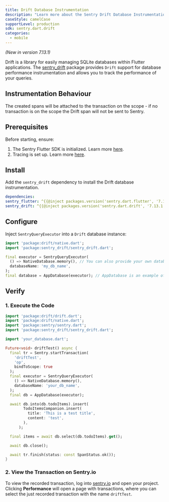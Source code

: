 ```yaml
---
title: Drift Database Instrumentation
description: "Learn more about the Sentry Drift Database Instrumentation for the Flutter SDK."
caseStyle: camelCase
supportLevel: production
sdk: sentry.dart.drift
categories:
  - mobile
---
```


<Include name="feature-stage-beta.mdx" />

_(New in version 7.13.1)_

Drift is a library for easily managing SQLite databases within Flutter applications.
The [sentry_drift](https://pub.dev/packages/sentry_drift) package provides `Drift` support for database performance instrumentation and allows you to track the performance of your queries.

## Instrumentation Behaviour

The created spans will be attached to the transaction on the scope - if no transaction is on the scope the Drift span will not be sent to Sentry.

## Prerequisites

Before starting, ensure:

1. The Sentry Flutter SDK is initialized. Learn more [here](/platforms/dart/guides/flutter/#configure).
2. Tracing is set up. Learn more [here](/platforms/dart/guides/flutter/tracing/).

## Install

Add the `sentry_drift` dependency to install the Drift database instrumentation.

```yml {filename:pubspec.yaml}
dependencies:
sentry_flutter: ^{{@inject packages.version('sentry.dart.flutter', '7.13.1') }}
sentry_drift: ^{{@inject packages.version('sentry.dart.drift', '7.13.1') }}
```

## Configure

Inject `SentryQueryExecutor` into a `Drift` database instance:

```dart
import 'package:drift/native.dart';
import 'package:sentry_drift/sentry_drift.dart';

final executor = SentryQueryExecutor(
  () => NativeDatabase.memory(), // You can also provide your own database opener
  databaseName: 'my_db_name',
);
final database = AppDatabase(executor); // AppDatabase is an example of the auto-generated database class by Drift.
```

## Verify

### 1. Execute the Code

```dart
import 'package:drift/drift.dart';
import 'package:drift/native.dart';
import 'package:sentry/sentry.dart';
import 'package:sentry_drift/sentry_drift.dart';

import 'your_database.dart';

Future<void> driftTest() async {
  final tr = Sentry.startTransaction(
    'driftTest',
    'op',
    bindToScope: true
  );
  final executor = SentryQueryExecutor(
    () => NativeDatabase.memory(),
    databaseName: 'your_db_name',
  );
  final db = AppDatabase(executor);

  await db.into(db.todoItems).insert(
        TodoItemsCompanion.insert(
          title: 'This is a test title',
          content: 'test',
        ),
      );

  final items = await db.select(db.todoItems).get();

  await db.close();

  await tr.finish(status: const SpanStatus.ok());
}
```

### 2. View the Transaction on Sentry.io

To view the recorded transaction, log into [sentry.io](https://sentry.io) and open your project.
Clicking **Performance** will open a page with transactions, where you can select the just recorded transaction with the name `driftTest`.
